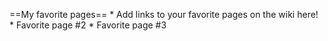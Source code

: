 {{shipinfo2 | name=Hoppo Master | japanesename=深淵のマスター | id=999 | image=[[File:Sample-f598adad5b42250b3baa3ca03567fc26.jpg|thumb|left|271px]] | color=SkyBlue | type=Teitoku | class=Abyssal | firepower=999 (999) | torpedo=999 (999) | AA=999 (999) | ASW=999 (999) | LOS=999 (999) | luck=999 (999) | hp=999 | armor=999 (999) | evasion=999 (999) | aircraft=999 | speed=mach 21 | range=Cosmic | slot=4 | time=999 years | slot1=Hoppo | slot2=Hoppo | slot3=Hoppo | slot4=Hoppo | slot5= | space1=47 | space2=47 | space3=47 | space4=47 | space5=47 }} ==My favorite pages== * Add links to your favorite pages on the wiki here! * Favorite page #2 * Favorite page #3